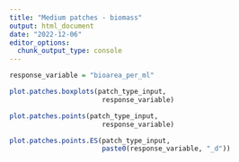 ```yaml
---
title: "Medium patches - biomass"
output: html_document
date: "2022-12-06"
editor_options: 
  chunk_output_type: console
---
```


```r
response_variable = "bioarea_per_ml"
```

```r
plot.patches.boxplots(patch_type_input,
                       response_variable)

plot.patches.points(patch_type_input,
                       response_variable)

plot.patches.points.ES(patch_type_input,
                       paste0(response_variable, "_d"))
```